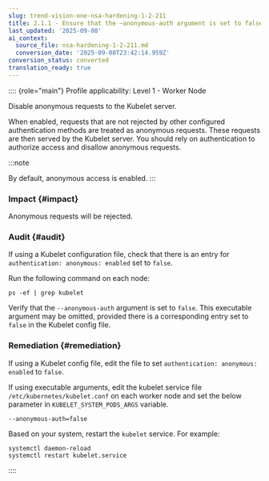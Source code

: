 ```yaml
---
slug: trend-vision-one-nsa-hardening-1-2-211
title: 2.1.1 - Ensure that the –anonymous-auth argument is set to false (Automated)
last_updated: '2025-09-08'
ai_context:
  source_file: nsa-hardening-1-2-211.md
  conversion_date: '2025-09-08T23:42:14.959Z'
conversion_status: converted
translation_ready: true
---
```


:::: {role="main"}
Profile applicability: Level 1 - Worker Node

Disable anonymous requests to the Kubelet server.

When enabled, requests that are not rejected by other configured authentication methods are treated as anonymous requests. These requests are then served by the Kubelet server. You should rely on authentication to authorize access and disallow anonymous requests.

:::note

By default, anonymous access is enabled.
:::

### Impact {#impact}

Anonymous requests will be rejected.

### Audit {#audit}

If using a Kubelet configuration file, check that there is an entry for `authentication: anonymous: enabled` set to `false`.

Run the following command on each node:

``` codeblock
ps -ef | grep kubelet
```

Verify that the `--anonymous-auth` argument is set to `false`. This executable argument may be omitted, provided there is a corresponding entry set to `false` in the Kubelet config file.

### Remediation {#remediation}

If using a Kubelet config file, edit the file to set `authentication: anonymous: enabled` to `false`.

If using executable arguments, edit the kubelet service file `/etc/kubernetes/kubelet.conf` on each worker node and set the below parameter in `KUBELET_SYSTEM_PODS_ARGS` variable.

``` codeblock
--anonymous-auth=false
```

Based on your system, restart the `kubelet` service. For example:

``` codeblock
systemctl daemon-reload
systemctl restart kubelet.service
```
::::
